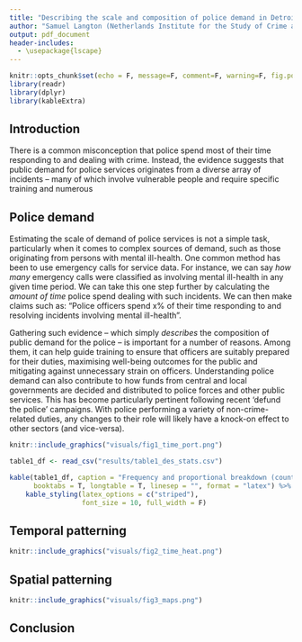 ```yaml
---
title: "Describing the scale and composition of police demand in Detroit."
author: "Samuel Langton (Netherlands Institute for the Study of Crime and Law Enforcement)"
output: pdf_document
header-includes:
  - \usepackage{lscape}
---
```


```r
knitr::opts_chunk$set(echo = F, message=F, comment=F, warning=F, fig.pos = 'H')
library(readr)
library(dplyr)
library(kableExtra)
```

## Introduction

There is a common misconception that police spend most of their time responding to and dealing with crime. Instead, the evidence suggests that public demand for police services originates from a diverse array of incidents -- many of which involve vulnerable people and require specific training and numerous

## Police demand

Estimating the scale of demand of police services is not a simple task, particularly when it comes to complex sources of demand, such as those originating from persons with mental ill-health. One common method has been to use emergency calls for service data. For instance, we can say _how many_ emergency calls were classified as involving mental ill-health in any given time period. We can take this one step further by calculating the _amount of time_ police spend dealing with such incidents. We can then make claims such as: "Police officers spend x% of their time responding to and resolving incidents involving mental ill-health". 

Gathering such evidence -- which simply _describes_ the composition of public demand for the police -- is important for a number of reasons. Among them, it can help guide training to ensure that officers are suitably prepared for their duties, maximising well-being outcomes for the public and mitigating against unnecessary strain on officers. Understanding police demand can also contribute to how funds from central and local governments are decided and distributed to police forces and other public services. This has become particularly pertinent following recent 'defund the police' campaigns. With police performing a variety of non-crime-related duties, any changes to their role will likely have a knock-on effect to other sectors (and vice-versa).


\newpage
```r
knitr::include_graphics("visuals/fig1_time_port.png")
```
\newpage

```r
table1_df <- read_csv("results/table1_des_stats.csv")

kable(table1_df, caption = "Frequency and proportional breakdown (counts and time) for each demand type.",
      booktabs = T, longtable = T, linesep = "", format = "latex") %>%
    kable_styling(latex_options = c("striped"),
                  font_size = 10, full_width = F)
```



## Temporal patterning

\newpage
```r
knitr::include_graphics("visuals/fig2_time_heat.png")
```
\newpage

## Spatial patterning

\newpage
```r
knitr::include_graphics("visuals/fig3_maps.png")
```
\newpage

## Conclusion